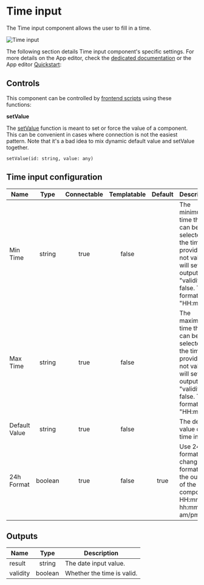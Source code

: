 
# Time input

The Time input component allows the user to fill in a time.

![Time input](../../assets/apps/4_app_component_library/time_input.png "Time input")

The following section details Time input component's specific settings. For more details on the App editor, check the [dedicated documentation](../0_app_editor/index.mdx) or the App editor [Quickstart](../../getting_started/7_apps_quickstart/index.mdx):

<div className="grid grid-cols-2 gap-6 mb-4">
	<DocCard
		color="orange"
		title="App editor Documentation"
		description="The app editor is a low-code builder to create custom User Interfaces with a mix of drag-and-drop and code."
		href="/docs/apps/app_editor"
	/>
	<DocCard
		color="orange"
		title="Apps quickstart"
		description="Learn how to build your first app in a matter of minutes."
		href="/docs/getting_started/apps_quickstart"
	/>
</div>

## Controls

This component can be controlled by [frontend scripts](../3_app-runnable-panel.mdx#frontend-scripts) using these functions:

**setValue**

The [setValue](../3_app-runnable-panel.mdx#setvalue) function is meant to set or force the value of a component. This can be convenient in cases where connection is not the easiest pattern. Note that it's a bad idea to mix dynamic default value and setValue together.

`setValue(id: string, value: any)`

<div className="grid grid-cols-2 gap-6 mb-4">
	<DocCard
		color="orange"
		title="Runnable editor"
		description="Learn how to create and configure Apps runnables."
		href="/docs/apps/app-runnable-panel"
	/>
</div>

## Time input configuration

| Name          |  Type  | Connectable | Templatable | Default | Description                          |
| ------------- | :----: | :---------: | :---------: | :-----: | ------------------------------------ |
| Min Time       | string |    true     |    false    |         | The minimum time that can be selected. If the time provided is not valid, it will set the output "validity" to false. The format is: "HH:mm".  |
| Max Time       | string |    true     |    false    |         | The maximum time that can be selected. If the time provided is not valid, it will set the output "validity" to false. The format is: "HH:mm".  |
| Default Value | string |    true     |    false    |         | The default value of the time input. |
| 24h Format | boolean |    true     |    false    |     true    | Use 24h format. Will change the format of the output of the component: HH:mm to hh:mm am/pm |

## Outputs

| Name   |  Type  | Description           |
| ------ | :----: | --------------------- |
| result | string | The date input value. |
| validity | boolean | Whether the time is valid. |
